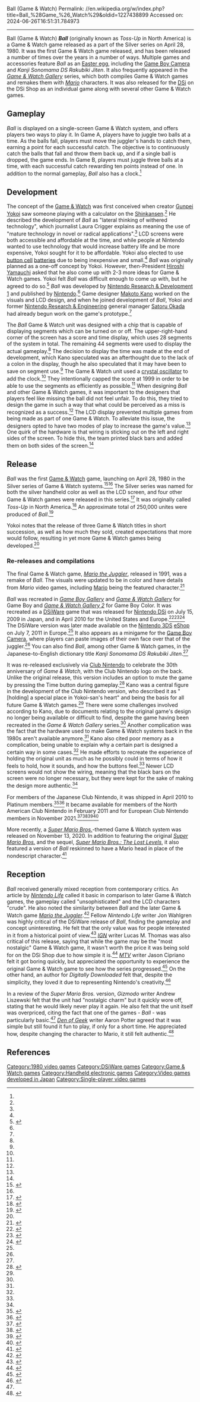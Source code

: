 Ball (Game & Watch)
Permalink: //en.wikipedia.org/w/index.php?title=Ball_%28Game_%26_Watch%29&oldid=1227438899
Accessed on: 2024-06-26T16:51:31.784973



------
Ball (Game & Watch)
{{Short description|1980 LCD game}}
{{Infobox video game
| image = 
| developer = [[Nintendo R&D1]]
| publisher = [[Nintendo]]
| director = [[Gunpei Yokoi]]
| producer = 
| artist = 
| composer = 
| series = 
| platforms = [[Game & Watch]]
| released = April 28, 1980
| genre = [[Action game]]
| modes = [[Single-player video game|Single-player]]
}}
'''''Ball''''' (originally known as ''Toss-Up'' in North America) is a Game & Watch game released as a part of the Silver series on April 28, 1980. It was the first Game & Watch game released, and has been released a number of times over the years in a number of ways. Multiple games and accessories feature ''Ball'' as an [[Easter egg (video games)|Easter egg]], including the [[Game Boy Camera]] and ''Kanji Sonomama DS Rakubiki Jiten''. It also frequently appeared in the ''[[Game & Watch Gallery]]'' series, which both compiles Game & Watch games and remakes them with ''[[Mario (series)|Mario]]'' characters. It was also released for the [[DSi]] on the DSi Shop as an individual game along with several other Game & Watch games.

==Gameplay==
''Ball'' is displayed on a single-screen Game & Watch system, and offers players two ways to play it. In Game A, players have to juggle two balls at a time. As the balls fall, players must move the juggler's hands to catch them, earning a point for each successful catch. The objective is to continuously catch the balls that fall and throw them back up, and if a single ball is dropped, the game ends. In Game B, players must juggle three balls at a time, with each successful catch rewarding ten points instead of one. In addition to the normal gameplay, ''Ball'' also has a clock.<ref name="ia"/>

==Development==
The concept of the [[Game & Watch]] was first conceived when creator [[Gunpei Yokoi]] saw someone playing with a calculator on the [[Shinkansen]].<ref name="ia"/> He described the development of ''Ball'' as "lateral thinking of withered technology", which journalist Laura Crigger explains as meaning the use of "mature technology in novel or radical applications".<ref name="handbook"/> LCD screens were both accessible and affordable at the time, and while people at Nintendo wanted to use technology that would increase battery life and be more expensive, Yokoi sought for it to be affordable. Yokoi also elected to use [[button cell]] [[Electric battery|batteries]] due to being inexpensive and small.<ref name="handbook"/> ''Ball'' was originally planned as a one-off concept by Yokoi. However, then-President [[Hiroshi Yamauchi]] asked that he also come up with 2-3 more ideas for Game & Watch games. Yokoi felt ''Ball'' was difficult enough to come up with, but he agreed to do so.<ref name="shmup">{{cite web |url=https://shmuplations.com/gameandwatch/ |title=Gunpei Yokoi – Inventing the Game and Watch |work=Shmuplations |accessdate=April 20, 2023}}</ref> ''Ball'' was developed by [[Nintendo Research & Development 1]] and published by [[Nintendo]].<ref name="ia"/> Game designer [[Makoto Kano (video game designer)|Makoto Kano]] worked on the visuals and LCD design, and when he joined development of ''Ball'', Yokoi and former [[Nintendo Research & Engineering]] general manager [[Satoru Okada]] had already begun work on the game's prototype.<ref name="ia"/>

The ''Ball'' Game & Watch unit was designed with a chip that is capable of displaying segments which can be turned on or off. The upper-right-hand corner of the screen has a score and time display, which uses 28 segments of the system in total. The remaining 44 segments were used to display the actual gameplay.<ref name="ia"/> The decision to display the time was made at the end of development, which Kano speculated was an afterthought due to the lack of a colon in the display, though he also speculated that it may have been to save on segment use.<ref name="ia"/> The Game & Watch unit used a [[crystal oscillator]] to add the clock.<ref name="ia"/> They intentionally capped the score at 1999 in order to be able to use the segments as efficiently as possible.<ref name="ia"/> When designing ''Ball'' and other Game & Watch games, it was important to the designers that players feel like missing the ball did not feel unfair. To do this, they tried to design the game in such a way that what could be perceived as a miss is recognized as a success.<ref name="ia"/> The LCD display prevented multiple games from being made as part of one Game & Watch. To alleviate this issue, the designers opted to have two modes of play to increase the game's value.<ref name="handbook"/> One quirk of the hardware is that wiring is sticking out on the left and right sides of the screen. To hide this, the team printed black bars and added them on both sides of the screen.<ref name="ia"/>

==Release==
''Ball'' was the first [[Game & Watch]] game, launching on April 28, 1980 in the Silver series of Game & Watch systems.<ref name="ia">{{cite web |url=https://iwataasks.nintendo.com/interviews/clubn/game-and-watch-ball-reward/0/1/ |title=Iwata Asks - Game & Watch |work=[[Nintendo]] |last=Iwata |first=Satoru |accessdate=April 20, 2023}}</ref><ref name="dsfb"/> The Silver series was named for both the silver handheld color as well as the LCD screen, and four other Game & Watch games were released in this series.<ref>{{cite web |url=https://www.esquire.com/lifestyle/a34659956/every-nintendo-game-and-watch-edition-photos/ |title=How the Game & Watch Handheld Console Shaped Nintendo for Generations |work=[[Esquire (magazine)|Esquire]] |last=Sherill |first=Cameron |date=November 13, 2020 |accessdate=April 20, 2023}}</ref> It was originally called ''Toss-Up'' in North America.<ref>{{cite web |url=https://mashable.com/article/nintendo-game-watch-super-mario-bros-review |title=Nintendo's 'Super Mario' Game & Watch is a little piece of history. Emphasis on little. |work=[[Mashable]] |last=Rosenberg |first=Adam |date=November 13, 2020 |accessdate=April 20, 2023}}</ref> An approximate total of 250,000 unites were produced of ''Ball''.<ref name="dsfb">{{cite web |url=http://www.dsfanboy.com/photos/game-and-watch-a-retrospective-2/863704/ |title=Game & Watch: A Retrospective |work=DS Fanboy |archiveurl=https://web.archive.org/web/20080705111130/http://www.dsfanboy.com/photos/game-and-watch-a-retrospective-2/863704/ |archivedate=July 5, 2008 |accessdate=April 20, 2023}}</ref>

Yokoi notes that the release of three Game & Watch titles in short succession, as well as how much they sold, created expectations that more would follow, resulting in yet more Game & Watch games being developed.<ref name="shmup"/>

===Re-releases and compilations===
The final Game & Watch game, ''[[Mario the Juggler]]'', released in 1991, was a remake of ''Ball''. The visuals were updated to be in color and have details from ''Mario'' video games, including [[Mario]] being the featured character.<ref name="handbook">{{cite book |title=Videogames Hardware Handbook |publisher=[[Imagine Publishing]] |location=[[United Kingdom]] |last=McFarren |first=Damien |year=2016 |pages=34–40 |isbn=978-1785462399}}</ref>

''Ball'' was recreated in ''[[Game & Watch ports and remakes#Game Boy Gallery|Game Boy Gallery]]'' and ''[[Game & Watch ports and remakes#Game & Watch Gallery|Game & Watch Gallery]]'' for Game Boy and ''[[Game & Watch ports and remakes#Game & Watch Gallery 2|Game & Watch Gallery 2]]'' for Game Boy Color. It was recreated as a [[List of DSiWare games and applications|DSiWare]] game that was released for [[Nintendo DSi]] on July 15, 2009 in Japan, and in April 2010 for the United States and Europe.<ref name="DSiWare Kotaku">{{cite web|last1=Ashcraft|first1=Brian|title=Game & Watch Titles Coming To DSi Ware|url=http://kotaku.com/5311574/game--watch-titles-coming-to-dsi-ware|website=Kotaku|accessdate=29 November 2016|date=10 July 2009}}</ref><ref name="GAME&WATCH">{{cite web | title = GAME&WATCH | publisher = [[Nintendo]].co.jp | date = 2009-07-10 | url = https://www.nintendo.co.jp/ds/dsiware/game_and_watch/index.html | accessdate = 2009-07-11}}</ref>{{citation needed|date=April 2023}}<ref name=ball-uk>{{cite web|title=Game & Watch Ball|url=https://www.nintendo.co.uk/Games/Nintendo-DSiWare/Game-Watch-Ball-263280.html|website=Nintendo UK|publisher=Nintendo|accessdate=5 November 2014}}</ref> The DSiWare version was later made available on the [[Nintendo 3DS]] [[Nintendo 3DS eShop|eShop]] on July 7, 2011 in Europe.<ref name=ball-uk/> It also appears as a minigame for the [[Game Boy Camera]], where players can paste images of their own face over that of the juggler.<ref name="nl"/> You can also find ''Ball'', among other Game & Watch games, in the Japanese-to-English dictionary title ''Kanji Sonomama DS Rakubiki Jiten''.<ref name="nl"/>

It was re-released exclusively via [[Club Nintendo]] to celebrate the 30th anniversary of ''Game & Watch'', with the Club Nintendo logo on the back. Unlike the original release, this version includes an option to mute the game by pressing the Time button during gameplay.<ref>{{cite web|title=Game & Watch|url=http://iwataasks.nintendo.com/interviews/#/clubn/game-and-watch-ball-reward/0/4|website=Iwata Asks|publisher=Nintendo|accessdate=1 November 2014}}</ref> Kano was a central figure in the development of the Club Nintendo version, who described it as "[holding] a special place in Yokoi-san's heart" and being the basis for all future Game & Watch games.<ref name="ia"/> There were some challenges involved according to Kano, due to documents relating to the original game's design no longer being available or difficult to find, despite the game having been recreated in the ''Game & Watch Gallery'' series.<ref name="ia"/> Another complication was the fact that the hardware used to make Game & Watch systems back in the 1980s aren't available anymore.<ref name="ia"/> Kano also cited poor memory as a complication, being unable to explain why a certain part is designed a certain way in some cases.<ref name="ia"/> He made efforts to recreate the experience of holding the original unit as much as he possibly could in terms of how it feels to hold, how it sounds, and how the buttons feel.<ref name="ia"/> Newer LCD screens would not show the wiring, meaning that the black bars on the screen were no longer necessary, but they were kept for the sake of making the design more authentic.<ref name="ia"/>

For members of the Japanese Club Nintendo, it was shipped in April 2010 to Platinum members.<ref>{{cite web|author1=Spencer|title=Platinum Club Nintendo Members Get Game & Watch|url=http://www.siliconera.com/2009/11/18/platinum-club-nintendo-members-get-game-watch/|website=Siliconera|publisher=Curse|accessdate=2 November 2014|date=November 18, 2009}}</ref><ref>{{cite web|last1=McWhertor|first1=Michael|title=Club Nintendo Offers Members Actual Game & Watch Prize|url=http://kotaku.com/5407784/club-nintendo-offers-members-actual-game--watch-prize|website=Kotaku|accessdate=2 November 2014|date=November 18, 2009}}</ref>{{citation needed|date=April 2023}} It became available for members of the North American Club Nintendo in February 2011 and for European Club Nintendo members in November 2021.<ref>{{cite web|last1=Winterhalter|first1=Ryan|title=Club Nintendo offering Game & Watch replica|url=http://www.gamesradar.com/club-nintendo-offering-game-watch-replica/|website=gamesradar|publisher=Future|accessdate=2 November 2014|date=February 11, 2011}}</ref><ref>{{cite web|title=Game & Watch: Ball |url=https://club.nintendo.com/rewards-details/a/15515.do |work=North American Club Nintendo |archiveurl=https://web.archive.org/web/20120627025159/https://club.nintendo.com/rewards-details/a/15515.do |archivedate=June 27, 2012 |accessdate=2 November 2014}}</ref><ref>{{cite web|last1=Newton|first1=James|title=Game & Watch Gifts Added to European Club Nintendo|url=http://www.nintendolife.com/news/2011/11/game_and_watch_gifts_added_to_european_club_nintendo|website=Nintendo Life|date=28 November 2011 |accessdate=2 November 2014}}</ref><ref>{{cite web|title=Game & Watch: Ball|url=http://stars.nintendo-europe.com/products/game--watch-ball-11|website=European Club Nintendo|publisher=Nintendo Europe|accessdate=2 November 2014|url-status=dead|archiveurl=https://archive.today/20141102110927/http://stars.nintendo-europe.com/products/game--watch-ball-11|archivedate=2 November 2014}}</ref>

More recently, a [[Game & Watch: Super Mario Bros.|''Super Mario Bros.'']]-themed Game & Watch system was released on November 13, 2020. In addition to featuring the original ''[[Super Mario Bros.]]'' and the sequel, ''[[Super Mario Bros.: The Lost Levels]]'', it also featured a version of ''Ball'' reskinned to have a Mario head in place of the nondescript character.<ref name="gizmodo">{{cite web |url=https://gizmodo.com/nintendos-adorable-retro-handheld-would-be-perfect-with-1845692649 |title=Nintendo's Adorable Retro Handheld Would Be Perfect With More Games |work=[[Gizmodo]] |last=Liszewski |first=Andrew |date=November 17, 2020 |accessdate=April 20, 2023}}</ref>

==Reception==
''Ball'' received generally mixed reception from contemporary critics. An article by ''[[Nintendo Life]]'' called it basic in comparison to later Game & Watch games, the gameplay called "unsophisticated" and the LCD characters "crude". He also noted the similarity between ''Ball'' and the later Game & Watch game ''[[Mario the Juggler]]''.<ref name="nl">{{cite web |url=https://www.nintendolife.com/news/2021/01/feature_how_nintendos_game_and_watch_took_withered_technology_and_turned_it_into_a_million-seller |title=Feature: How Nintendo's Game & Watch Took "Withered Technology" And Turned It Into A Million-Seller |work=[[Nintendo Life]] |last=McFarren |first=Damien |date=January 1, 2021 |accessdate=April 20, 2023}}</ref> Fellow ''Nintendo Life'' writer Jon Wahlgren was highly critical of the DSiWare release of ''Ball'', finding the gameplay and concept uninteresting. He felt that the only value was for people interested in it from a historical point of view.<ref>{{cite web |url=https://www.nintendolife.com/reviews/2010/04/game_and_watch_ball_dsiware |title=Game & Watch Ball Review (DSiWare) |work=[[Nintendo Life]] |last=Wahlgren |first=Jon |date=April 20, 2010 |accessdate=April 20, 2023}}</ref> ''[[IGN]]'' writer Lucas M. Thomas was also critical of this release, saying that while the game may be the "most nostalgic" Game & Watch game, it wasn't worth the price it was being sold for on the DSi Shop due to how simple it is.<ref>{{cite web |url=https://www.ign.com/articles/2010/07/27/dsiware-capsule-reviews-third-week-of-july?page=17 |title=DSiWare Capsule Reviews: Third Week of July |work=[[IGN]] |last=Thomas |first=Lucas M. |date=July 27, 2010 |accessdate=April 20, 2023}}</ref> ''[[MTV]]'' writer Jason Cipriano felt it got boring quickly, but appreciated the opportunity to experience the original Game & Watch game to see how the series progressed.<ref>{{cite web |url=https://www.mtv.com/news/93n4mw/game-watch-revival-30-years-later-and-still-ringin |title=Game & Watch Revival - 30 Years Later And Still Ringin' |work=[[MTV.com]] |last=Cipriano |first=Jason |date=May 3, 2010 |accessdate=April 20, 2023}}</ref> On the other hand, an author for ''Digitally Downloaded'' felt that, despite the simplicity, they loved it due to representing Nintendo's creativity.<ref>{{cite web |url=https://www.digitallydownloaded.net/2017/03/on-game-watch-and-why-we-need-to.html |title=on-game-watch-and-why-we-need-to |work=Digitally Downloaded |date=March 16, 2017 |accessdate=April 20, 2023}}</ref>

In a review of the ''Super Mario Bros.'' version, ''Gizmodo'' writer Andrew Liszewski felt that the unit had "nostalgic charm" but it quickly wore off, stating that he would likely never play it again. He also felt that the unit itself was overpriced, citing the fact that one of the games - ''Ball'' - was particularly basic.<ref name="gizmodo"/> ''[[Den of Geek]]'' writer Aaron Potter agreed that it was simple but still found it fun to play, if only for a short time. He appreciated how, despite changing the character to Mario, it still felt authentic.<ref>{{cite web |url=https://www.denofgeek.com/games/game-watch-super-mario-bros-review/ |title=Game & Watch Super Mario Bros Review |work=[[Den of Geek]] |last=Potter |first=Aaron |date=November 16, 2020 |accessdate=April 20, 2023}}</ref>

==References==
{{reflist|2}}

{{Game & Watch}}

[[Category:1980 video games]]
[[Category:DSiWare games]]
[[Category:Game & Watch games]]
[[Category:Handheld electronic games]]
[[Category:Video games developed in Japan]]
[[Category:Single-player video games]]